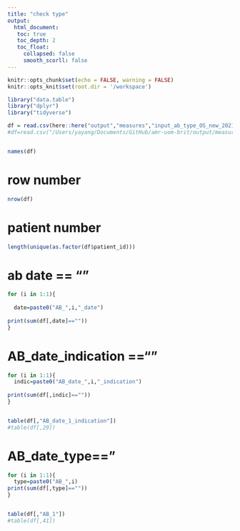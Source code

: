 ```yaml
---
title: "check type"
output: 
  html_document:
   toc: true
   toc_depth: 2
   toc_float:
     collapsed: false
     smooth_scorll: false
---
```


```r
knitr::opts_chunk$set(echo = FALSE, warning = FALSE)
knitr::opts_knit$set(root.dir = '/workspace')
```


```r

library("data.table")
library("dplyr")
library("tidyverse")

```

```r
df = read.csv(here::here("output","measures","input_ab_type_OS_new_2021_2021-01-01_1d.csv.gz"))
#df=read.csv("/Users/yayang/Documents/GitHub/amr-uom-brit/output/measures/input_ab_type_OS_new_2021_2021-01-01.csv.gz")


names(df)
```

# row number
```r
nrow(df)
```

# patient number
```r
length(unique(as.factor(df$patient_id)))
```

# ab date == ""

```r
for (i in 1:1){
  
  date=paste0("AB_",i,"_date")
  
print(sum(df[,date]==""))
}


```


# AB_date_indication ==""
```r

for (i in 1:1){
  indic=paste0("AB_date_",i,"_indication")
  
print(sum(df[,indic]==""))
}


table(df[,"AB_date_1_indication"])
#table(df[,29])
```




# AB_date_type=="
```r
for (i in 1:1){
  type=paste0("AB_",i)
print(sum(df[,type]==""))
}


table(df[,"AB_1"])
#table(df[,41])
```


